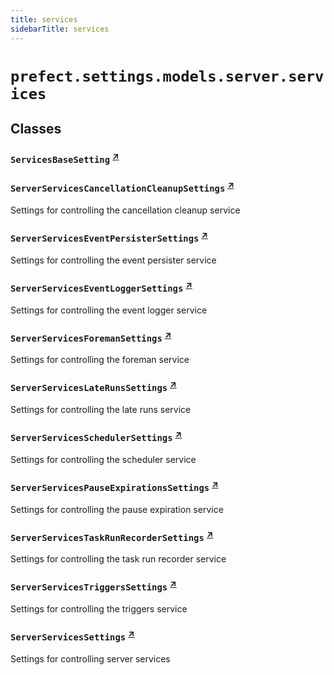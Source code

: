 ```yaml
---
title: services
sidebarTitle: services
---
```


# `prefect.settings.models.server.services`

## Classes

### `ServicesBaseSetting` <sup><a href="https://github.com/prefecthq/prefect/blob/main/src/prefect/settings/models/server/services.py#L10" target="_blank">↗</a></sup>

### `ServerServicesCancellationCleanupSettings` <sup><a href="https://github.com/prefecthq/prefect/blob/main/src/prefect/settings/models/server/services.py#L17" target="_blank">↗</a></sup>


Settings for controlling the cancellation cleanup service


### `ServerServicesEventPersisterSettings` <sup><a href="https://github.com/prefecthq/prefect/blob/main/src/prefect/settings/models/server/services.py#L47" target="_blank">↗</a></sup>


Settings for controlling the event persister service


### `ServerServicesEventLoggerSettings` <sup><a href="https://github.com/prefecthq/prefect/blob/main/src/prefect/settings/models/server/services.py#L99" target="_blank">↗</a></sup>


Settings for controlling the event logger service


### `ServerServicesForemanSettings` <sup><a href="https://github.com/prefecthq/prefect/blob/main/src/prefect/settings/models/server/services.py#L119" target="_blank">↗</a></sup>


Settings for controlling the foreman service


### `ServerServicesLateRunsSettings` <sup><a href="https://github.com/prefecthq/prefect/blob/main/src/prefect/settings/models/server/services.py#L200" target="_blank">↗</a></sup>


Settings for controlling the late runs service


### `ServerServicesSchedulerSettings` <sup><a href="https://github.com/prefecthq/prefect/blob/main/src/prefect/settings/models/server/services.py#L244" target="_blank">↗</a></sup>


Settings for controlling the scheduler service


### `ServerServicesPauseExpirationsSettings` <sup><a href="https://github.com/prefecthq/prefect/blob/main/src/prefect/settings/models/server/services.py#L376" target="_blank">↗</a></sup>


Settings for controlling the pause expiration service


### `ServerServicesTaskRunRecorderSettings` <sup><a href="https://github.com/prefecthq/prefect/blob/main/src/prefect/settings/models/server/services.py#L412" target="_blank">↗</a></sup>


Settings for controlling the task run recorder service


### `ServerServicesTriggersSettings` <sup><a href="https://github.com/prefecthq/prefect/blob/main/src/prefect/settings/models/server/services.py#L432" target="_blank">↗</a></sup>


Settings for controlling the triggers service


### `ServerServicesSettings` <sup><a href="https://github.com/prefecthq/prefect/blob/main/src/prefect/settings/models/server/services.py#L478" target="_blank">↗</a></sup>


Settings for controlling server services

